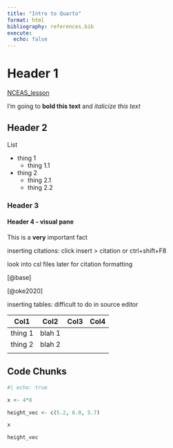 ```yaml
---
title: "Intro to Quarto"
format: html
bibliography: references.bib
execute: 
  echo: false
---
```



# Header 1

[NCEAS_lesson](https://learning.nceas.ucsb.edu/2023-10-coreR/session_04.html)

I'm going to **bold this text** and *italicize this text*

## Header 2

List

-   thing 1
    -   thing 1.1
-   thing 2
    -   thing 2.1
    -   thing 2.2

### Header 3

#### Header 4 - visual pane

This is a **very** important fact

inserting citations: click insert \> citation or ctrl+shift+F8

look into csl files later for citation formatting

[@base]

[@oke2020]

inserting tables: difficult to do in source editor

| Col1    | Col2   | Col3 | Col4 |
|---------|--------|------|------|
| thing 1 | blah 1 |      |      |
| thing 2 | blah 2 |      |      |
|         |        |      |      |

## Code Chunks

```r
#| echo: true

x <- 4*8

height_vec <- c(5.2, 6.0, 5.7)

x

height_vec

```


